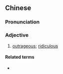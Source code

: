 {{also|离晒谱}}
==Chinese==
{{zh-forms|s=离晒谱}}

===Pronunciation===
{{zh-pron
|c=lei4 saai3 pou2
|cat=a
}}

===Adjective===
{{zh-adj}}

# {{lb|zh|Cantonese}} [[outrageous]]; [[ridiculous]]
#: {{zh-x|快 到 離晒譜|ridiculously fast|C}}

====Related terms====
* {{zh-l|離譜}}